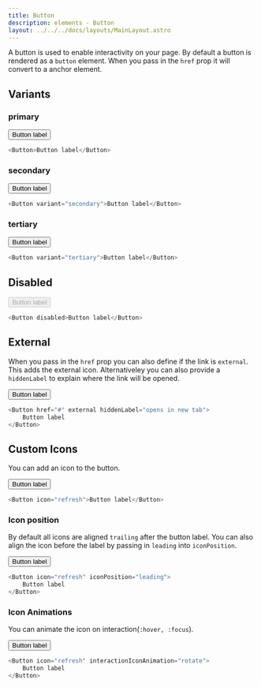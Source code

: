 ```yaml
---
title: Button
description: elements - Button
layout: ../../../docs/layouts/MainLayout.astro
---
```



A button is used to enable interactivity on your page. By default a button is
rendered as a `button` element. When you pass in the `href` prop it will
convert to a anchor element.

## Variants

### primary

<Button>Button label</Button>

```javascript
<Button>Button label</Button>
```

### secondary

<Button variant="secondary">Button label</Button>

```javascript
<Button variant="secondary">Button label</Button>
```

### tertiary

<Button variant="tertiary">Button label</Button>

```javascript
<Button variant="tertiary">Button label</Button>
```

## Disabled

<Button disabled>Button label</Button>

```javascript
<Button disabled>Button label</Button>
```

## External

When you pass in the `href` prop you can also define if the link is `external`. This adds the external icon. Alternativeley you can also provide a `hiddenLabel` to explain where the link will be opened.

<Button href="#" external hiddenLabel="opens in new tab">
	Button label
</Button>

```javascript
<Button href="#" external hiddenLabel="opens in new tab">
	Button label
</Button>
```

## Custom Icons

You can add an icon to the button.

<Button icon="refresh">Button label</Button>

```javascript
<Button icon="refresh">Button label</Button>
```

### Icon position

By default all icons are aligned `trailing` after the button label.
You can also align the icon before the label by passing in `leading` into `iconPosition`.

<Button icon="refresh" iconPosition="leading">
	Button label
</Button>

```javascript
<Button icon="refresh" iconPosition="leading">
	Button label
</Button>
```

### Icon Animations

You can animate the icon on interaction(`:hover, :focus`).

<Button icon="refresh" interactionIconAnimation="rotate">
	Button label
</Button>

```javascript
<Button icon="refresh" interactionIconAnimation="rotate">
	Button label
</Button>
```
